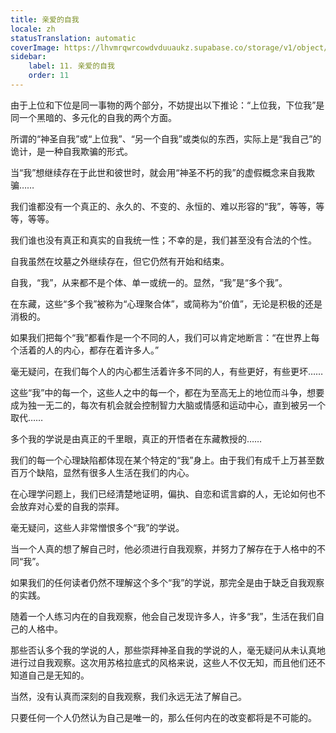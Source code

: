 ```yaml
---
title: 亲爱的自我
locale: zh
statusTranslation: automatic
coverImage: https://lhvmrqwrcowdvduuaukz.supabase.co/storage/v1/object/public/strapi-uploads/small_cover-tratado-de-psicologia-revolucionaria.webp-5e15e1cec4e0ebebcde5d7fc7565d8fd.webp
sidebar:
    label: 11. 亲爱的自我
    order: 11
---
```

由于上位和下位是同一事物的两个部分，不妨提出以下推论：“上位我，下位我”是同一个黑暗的、多元化的自我的两个方面。

所谓的“神圣自我”或“上位我”、“另一个自我”或类似的东西，实际上是“我自己”的诡计，是一种自我欺骗的形式。

当“我”想继续存在于此世和彼世时，就会用“神圣不朽的我”的虚假概念来自我欺骗……

我们谁都没有一个真正的、永久的、不变的、永恒的、难以形容的“我”，等等，等等，等等。

我们谁也没有真正和真实的自我统一性；不幸的是，我们甚至没有合法的个性。

自我虽然在坟墓之外继续存在，但它仍然有开始和结束。

自我，“我”，从来都不是个体、单一或统一的。显然，“我”是“多个我”。

在东藏，这些“多个我”被称为“心理聚合体”，或简称为“价值”，无论是积极的还是消极的。

如果我们把每个“我”都看作是一个不同的人，我们可以肯定地断言：“在世界上每个活着的人的内心，都存在着许多人。”

毫无疑问，在我们每个人的内心都生活着许多不同的人，有些更好，有些更坏……

这些“我”中的每一个，这些人之中的每一个，都在为至高无上的地位而斗争，想要成为独一无二的，每次有机会就会控制智力大脑或情感和运动中心，直到被另一个取代……

多个我的学说是由真正的千里眼，真正的开悟者在东藏教授的……

我们的每一个心理缺陷都体现在某个特定的“我”身上。由于我们有成千上万甚至数百万个缺陷，显然有很多人生活在我们的内心。

在心理学问题上，我们已经清楚地证明，偏执、自恋和谎言癖的人，无论如何也不会放弃对心爱的自我的崇拜。

毫无疑问，这些人非常憎恨多个“我”的学说。

当一个人真的想了解自己时，他必须进行自我观察，并努力了解存在于人格中的不同“我”。

如果我们的任何读者仍然不理解这个多个“我”的学说，那完全是由于缺乏自我观察的实践。

随着一个人练习内在的自我观察，他会自己发现许多人，许多“我”，生活在我们自己的人格中。

那些否认多个我的学说的人，那些崇拜神圣自我的学说的人，毫无疑问从未认真地进行过自我观察。这次用苏格拉底式的风格来说，这些人不仅无知，而且他们还不知道自己是无知的。

当然，没有认真而深刻的自我观察，我们永远无法了解自己。

只要任何一个人仍然认为自己是唯一的，那么任何内在的改变都将是不可能的。


